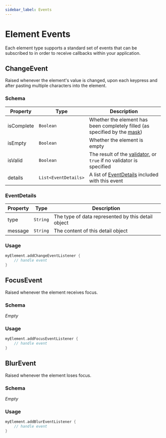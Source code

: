 ```yaml
---
sidebar_label: Events
---
```


# Element Events

Each element type supports a standard set of events that can be subscribed to in order to receive
callbacks within your application.

## ChangeEvent

Raised whenever the element's value is changed, upon each keypress and after pasting multiple characters into the element.

### Schema

| Property   | Type                 | Description                                                                                 |
|------------|----------------------|---------------------------------------------------------------------------------------------|
| isComplete | `Boolean`            | Whether the element has been completely filled (as specified by the [mask](./options#mask)) |
| isEmpty    | `Boolean`            | Whether the element is empty                                                                |
| isValid    | `Boolean`            | The result of the [validator](./options#validator), or `true` if no validator is specified  |
| details    | `List<EventDetails>` | A list of [EventDetails](#eventdetails) included with this event                            |

### EventDetails

| Property | Type     | Description                                        |
|----------|----------|----------------------------------------------------|
| type     | `String` | The type of data represented by this detail object |
| message  | `String` | The content of this detail object                  |

### Usage

```kotlin
myElement.addChangeEventListener {
    // handle event
}
```

## FocusEvent

Raised whenever the element receives focus.

### Schema

*Empty*

### Usage

```kotlin
myElement.addFocusEventListener {
    // handle event
}
```

## BlurEvent

Raised whenever the element loses focus.

### Schema

*Empty*

### Usage

```kotlin
myElement.addBlurEventListener {
    // handle event
}
```
